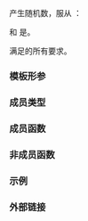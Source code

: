 {{cpp/title|fisher_f_distribution}}
{{cpp/numeric/random/fisher_f_distribution/navbar}}
{{ddcl|header=random|since=c++11|1=
template&lt; class RealType = double &gt;
class fisher_f_distribution;
}}

产生随机数，服从 {{enwiki|F-distribution|F 分布}}：

:{{mathjax-or|1=\(P(x;m,n)=\frac{\Gamma{(\frac{m+n}{2})} }{\Gamma{(\frac{m}{2})}\Gamma{(\frac{n}{2})} }{(\frac{m}{n})}^{\frac{m}{2} }x^{\frac{m}{2}-1}{(1+\frac{m}{n}x)}^{-\frac{m+n}{2} }\)|2=P(x;m,n) = {{mfrac||Γ((m+n)/2)|Γ(m/2) Γ(n/2) }} (m/n){{su|p=m/2}} x{{su|p=(m/2)-1}} (1+{{mfrac||mx|n}}){{su|p=-(m+n)/2}}}}

{{mathjax-or|\(\small m\)|m}} 和 {{mathjax-or|\(\small n\)|n}} 是{{enwiki|degrees of freedom (statistics)|自由度}}。

{{ttt|std::fisher_f_distribution}} 满足{{named req|RandomNumberDistribution}}的所有要求。

===模板形参===
{{par begin}}
{{cpp/numeric/random/param_list|RealType}}
{{par end}}

===成员类型===
{{dsc begin}}
{{dsc hitem|成员类型|定义}}
{{dsc|{{tt|result_type}} {{mark c++11}}|{{co|RealType}}}}
{{cpp/numeric/random/param_type}}
{{dsc end}}

===成员函数===
{{dsc begin}}
{{dsc inc|cpp/numeric/random/distribution/dsc constructor|fisher_f_distribution}}
{{dsc inc|cpp/numeric/random/distribution/dsc reset|fisher_f_distribution}}

{{dsc h2|生成}}
{{dsc inc|cpp/numeric/random/distribution/dsc operator()|fisher_f_distribution}}

{{dsc h2|特征}}
{{dsc inc|cpp/numeric/random/distribution/dsc params|fisher_f_distribution}}
{{dsc inc|cpp/numeric/random/distribution/dsc param|fisher_f_distribution}}
{{dsc inc|cpp/numeric/random/distribution/dsc min|fisher_f_distribution}}
{{dsc inc|cpp/numeric/random/distribution/dsc max|fisher_f_distribution}}
{{dsc end}}

===非成员函数===
{{dsc begin}}
{{dsc inc|cpp/numeric/random/distribution/dsc operator_cmp|fisher_f_distribution}}
{{dsc inc|cpp/numeric/random/distribution/dsc operator_ltltgtgt|fisher_f_distribution}}
{{dsc end}}

===示例===
{{example
|code=
#include &lt;algorithm&gt;
#include &lt;cmath&gt;
#include &lt;iomanip&gt;
#include &lt;iostream&gt;
#include &lt;map&gt;
#include &lt;random&gt;
#include &lt;vector&gt;

{{cpp/numeric/draw_vbars}}

int main()
{
    std::random_device rd{};
    std::mt19937 gen{rd()};

    auto fisher = [&amp;gen](const float d1, const float d2)
    {
        std::fisher_f_distribution&lt;float&gt; d{d1 /* m */, d2 /* n */};

        const int norm = 1'00'00;
        const float cutoff = 0.002f;

        std::map&lt;int, int&gt; hist{};
        for (int n = 0; n != norm; ++n)
            ++hist[std::round(d(gen))];

        std::vector&lt;float&gt; bars;
        std::vector&lt;int&gt; indices;
        for (auto const&amp; [n, p] : hist)
            if (float x = p * (1.0 / norm); cutoff &lt; x)
            {
                bars.push_back(x);
                indices.push_back(n);
            }

        std::cout &lt;&lt; "d₁ = " &lt;&lt; d1 &lt;&lt; ", d₂ = " &lt;&lt; d2 &lt;&lt; ":\n";
        for (draw_vbars&lt;4, 3&gt;(bars); int n : indices)
            std::cout &lt;&lt; std::setw(2) &lt;&lt; n &lt;&lt; "  ";
        std::cout &lt;&lt; "\n\n";
    };

    fisher(/* d₁ = */ 1.0f, /* d₂ = */ 5.0f);
    fisher(/* d₁ = */ 15.0f, /* d₂ = */ 10.f);
    fisher(/* d₁ = */ 100.0f, /* d₂ = */ 3.0f);
}
|p=true
|output=&lt;nowiki/&gt;
d₁ = 1, d₂ = 5:
███                                                     ┬ 0.4956
███                                                     │
███ ▇▇▇                                                 │
███ ███ ▇▇▇ ▄▄▄ ▂▂▂ ▂▂▂ ▁▁▁ ▁▁▁ ▁▁▁ ▁▁▁ ▁▁▁ ▁▁▁ ▁▁▁ ▁▁▁ ┴ 0.0021
 0   1   2   3   4   5   6   7   8   9  10  11  12  14

d₁ = 15, d₂ = 10:
    ███                     ┬ 0.6252
    ███                     │
    ███ ▂▂▂                 │
▆▆▆ ███ ███ ▃▃▃ ▁▁▁ ▁▁▁ ▁▁▁ ┴ 0.0023
 0   1   2   3   4   5   6

d₁ = 100, d₂ = 3:
    ███                                                             ┬ 0.4589
    ███                                                             │
▁▁▁ ███ ▅▅▅                                                         │
███ ███ ███ ▆▆▆ ▃▃▃ ▂▂▂ ▂▂▂ ▁▁▁ ▁▁▁ ▁▁▁ ▁▁▁ ▁▁▁ ▁▁▁ ▁▁▁ ▁▁▁ ▁▁▁ ▁▁▁ ┴ 0.0021
 0   1   2   3   4   5   6   7   8   9  10  11  12  13  14  15  16

}}

===外部链接===
{{eli|[https://mathworld.wolfram.com/F-Distribution.html Weisstein, Eric W. “F 分布”]来自 MathWorld--A Wolfram Web Resource。}}

{{langlinks|de|en|es|fr|it|ja|pt|ru}}